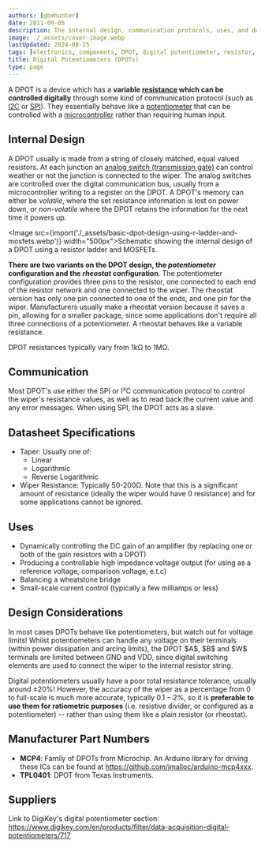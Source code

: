 ```yaml
---
authors: [gbmhunter]
date: 2011-09-05
description: The internal design, communication protocols, uses, and design considerations of digital potentiometers (DPOTs).
image: ./_assets/cover-image.webp
lastUpdated: 2024-08-25
tags: [electronics, components, DPOT, digital potentiometer, resistor, resistance, rheostat, communication, I2C, SPI, potentiometer, wiper, microcontroller]
title: Digital Potentiometers (DPOTs)
type: page
---
```


A DPOT is a device which has a **variable [resistance](/electronics/components/resistors/) which can be controlled digitally** through some kind of communication protocol (such as [I2C](/electronics/communication-protocols/i2c-communication-protocol) or [SPI](/electronics/communication-protocols/spi-communication-protocol)). They essentially behave like a [potentiometer](/electronics/components/potentiometers-and-rheostats/) that can be controlled with a [microcontroller](/programming/microcontrollers/) rather than requiring human input.

## Internal Design

A DPOT usually is made from a string of closely matched, equal valued resistors. At each junction an [analog switch (transmission gate)](/electronics/components/analogue-switches-transmission-gates/) can control weather or not the junction is connected to the wiper. The analog switches are controlled over the digital communication bus, usually from a microcontroller writing to a register on the DPOT. A DPOT's memory can either be _volatile_, where the set resistance information is lost on power down, or _non-volatile_ where the DPOT retains the information for the next time it powers up.

<Image src={import('./_assets/basic-dpot-design-using-r-ladder-and-mosfets.webp')} width="500px">Schematic showing the internal design of a DPOT using a resistor ladder and MOSFETs.</Image>

**There are two variants on the DPOT design, the _potentiometer_ configuration and the _rheostat_ configuration**. The potentiometer configuration provides three pins to the resistor, one connected to each end of the resistor network and one connected to the wiper. The rheostat version has only one pin connected to one of the ends, and one pin for the wiper. Manufacturers usually make a rheostat version because it saves a pin, allowing for a smaller package, since some applications don't require all three connections of a potentiometer. A rheostat behaves like a variable resistance.

DPOT resistances typically vary from 1kΩ to 1MΩ.

## Communication

Most DPOT's use either the SPI or I²C communication protocol to control the wiper's resistance values, as well as to read back the current value and any error messages. When using SPI, the DPOT acts as a slave.

## Datasheet Specifications

* Taper: Usually one of:
  * Linear
  * Logarithmic
  * Reverse Logarithmic
* Wiper Resistance: Typically 50-200Ω. Note that this is a significant amount of resistance (ideally the wiper would have 0 resistance) and for some applications cannot be ignored. 

## Uses

* Dynamically controlling the DC gain of an amplifier (by replacing one or both of the gain resistors with a DPOT)
* Producing a controllable high impedance voltage output (for using as a reference voltage, comparison voltage, e.t.c)
* Balancing a wheatstone bridge
* Small-scale current control (typically a few milliamps or less)

## Design Considerations

<Aside type="caution">
In most cases DPOTs behave like potentiometers, but watch out for voltage limits! Whilst potentiometers can handle any voltage on their terminals (within power dissipation and arcing limits), the DPOT $A$, $B$ and $W$ terminals are limited between GND and VDD, since digital switching elements are used to connect the wiper to the internal resistor string.
</Aside>

Digital potentiometers usually have a poor total resistance tolerance, usually around $\pm 20\%$! However, the accuracy of the wiper as a percentage from 0 to full-scale is much more accurate, typically $0.1-2\%$, so it is **preferable to use them for ratiometric purposes** (i.e. resistive divider, or configured as a potentiometer) -- rather than using them like a plain resistor (or rheostat).

## Manufacturer Part Numbers

* **MCP4**: Family of DPOTs from Microchip. An Arduino library for driving these ICs can be found at https://github.com/jmalloc/arduino-mcp4xxx.
* **TPL0401**: DPOT from Texas Instruments.

## Suppliers

Link to DigiKey's digital potentiometer section: https://www.digikey.com/en/products/filter/data-acquisition-digital-potentiometers/717